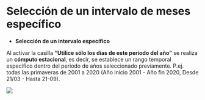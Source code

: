 # Selección de un intervalo de meses específico {#periodo}

* **Selección de un intervalo específico**

Al activar la casilla **“Utilice sólo los días de este periodo del año"** se realiza un **cómputo estacional**, es decir, se establece un rango temporal específico dentro del periodo de años seleccionado previamente. P.ej. todas las primaveras de 2001 a 2020 (Año inicio 2001 \- Año fin 2020, Desde 21/03 \- Hasta 21-09).

![](assets/dates.png)
